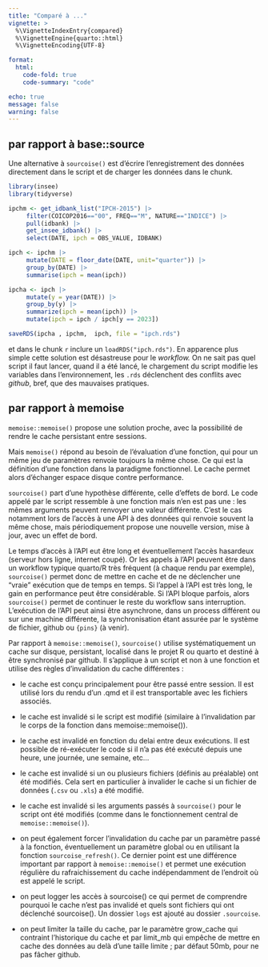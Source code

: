 ---
title: "Comparé à ..."
vignette: >
  %\VignetteIndexEntry{compared}
  %\VignetteEngine{quarto::html}
  %\VignetteEncoding{UTF-8}

format:
  html:
    code-fold: true
    code-summary: "code"

echo: true
message: false
warning: false
---

## par rapport à base::source

Une alternative à `sourcoise()` est d'écrire l'enregistrement des données directement dans le script et de charger les données dans le chunk.

``` r
library(insee)
library(tidyverse)

ipchm <- get_idbank_list("IPCH-2015") |>
     filter(COICOP2016=="00", FREQ=="M", NATURE=="INDICE") |> 
     pull(idbank) |>
     get_insee_idbank() |>
     select(DATE, ipch = OBS_VALUE, IDBANK)

ipch <- ipchm |>
     mutate(DATE = floor_date(DATE, unit="quarter")) |>
     group_by(DATE) |>
     summarise(ipch = mean(ipch))

ipcha <- ipch |> 
     mutate(y = year(DATE)) |> 
     group_by(y) |>
     summarize(ipch = mean(ipch)) |> 
     mutate(ipch = ipch / ipch[y == 2023])

saveRDS(ipcha , ipchm,  ipch, file = "ipch.rds")
```

et dans le chunk `r` inclure un `loadRDS("ipch.rds")`. En apparence plus simple cette solution est désastreuse pour le *workflow.* On ne sait pas quel script il faut lancer, quand il a été lancé, le chargement du script modifie les variables dans l'environnement, les `.rds` déclenchent des conflits avec *github*, bref, que des mauvaises pratiques.

## par rapport à memoise

`memoise::memoise()` propose une solution proche, avec la possibilité de rendre le cache persistant entre sessions.

Mais `memoise()` répond au besoin de l'évaluation d'une fonction, qui pour un même jeu de paramètres renvoie toujours la même chose. Ce qui est la définition d'une fonction dans la paradigme fonctionnel. Le cache permet alors d'échanger espace disque contre performance.

`sourcoise()` part d'une hypothèse différente, celle d'effets de bord. Le code appelé par le script ressemble à une fonction mais n'en est pas une : les mêmes arguments peuvent renvoyer une valeur différente. C'est le cas notamment lors de l'accès à une API à des données qui renvoie souvent la même chose, mais périodiquement propose une nouvelle version, mise à jour, avec un effet de bord.

Le temps d'accès à l'API eut être long et éventuellement l'accès hasardeux (serveur hors ligne, internet coupé). Or les appels à l'API peuvent être dans un workflow typique quarto/R très fréquent (à chaque rendu par exemple), `sourcoise()` permet donc de mettre en cache et de ne déclencher une "vraie" exécution que de temps en temps. Si l'appel à l'API est très long, le gain en performance peut être considérable. Si l'API bloque parfois, alors `sourcoise()` permet de continuer le reste du workflow sans interruption. L'exécution de l'API peut ainsi être asynchrone, dans un process différent ou sur une machine différente, la synchronisation étant assurée par le système de fichier, github ou `{pins}` (à venir).

Par rapport à `memoise::memoise()`, `sourcoise()` utilise systématiquement un cache sur disque, persistant, localisé dans le projet R ou quarto et destiné à être synchronisé par github. Il s'applique à un script et non à une fonction et utilise des règles d'invalidation du cache différentes :

-   le cache est conçu principalement pour être passé entre session. Il est utilisé lors du rendu d'un .qmd et il est transportable avec les fichiers associés.

-   le cache est invalidé si le script est modifié (similaire à l'invalidation par le corps de la fonction dans memoise::memoise()).

-   le cache est invalidé en fonction du delai entre deux exécutions. Il est possible de ré-exécuter le code si il n'a pas été exécuté depuis une heure, une journée, une semaine, etc...

-   le cache est invalidé si un ou plusieurs fichiers (définis au préalable) ont été modifiés. Cela sert en particulier à invalider le cache si un fichier de données (`.csv` ou `.xls`) a été modifié.

-   le cache est invalidé si les arguments passés à `sourcoise()` pour le script ont été modifiés (comme dans le fonctionnement central de `memoise::memoise()`).

-   on peut également forcer l'invalidation du cache par un paramètre passé à la fonction, éventuellement un paramètre global ou en utilisant la fonction `sourcoise_refresh()`. Ce dernier point est une différence important par rapport à `memoise::memoise()` et permet une exécution régulière du rafraichissement du cache indépendamment de l'endroit où est appelé le script.

-   on peut logger les accès à sourcoise() ce qui permet de comprendre pourquoi le cache n'est pas invalidé et quels sont fichiers qui ont déclenché sourcoise(). Un dossier `logs` est ajouté au dossier `.sourcoise`.

-   on peut limiter la taille du cache, par le paramètre grow_cache qui contraint l'historique du cache et par limit_mb qui empêche de mettre en cache des données au delà d'une taille limite ; par défaut 50mb, pour ne pas fâcher github.
